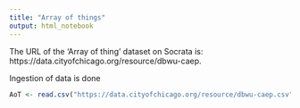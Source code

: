 ---
title: "Array of things"
output: html_notebook
---

The URL of the 'Array of thing' dataset on Socrata is: https://data.cityofchicago.org/resource/dbwu-caep.<extension>

Ingestion of data is done

```{r}
AoT <- read.csv("https://data.cityofchicago.org/resource/dbwu-caep.csv", header=FALSE)
```


